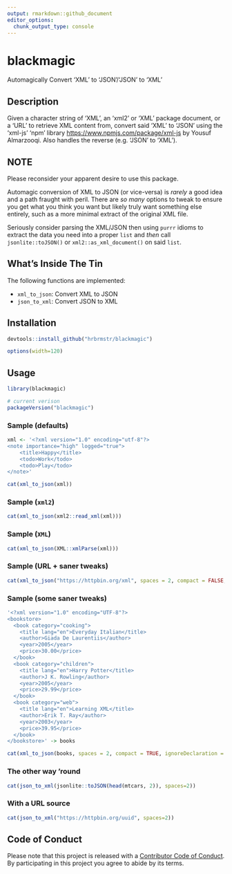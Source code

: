 ```yaml
---
output: rmarkdown::github_document
editor_options: 
  chunk_output_type: console
---
```


# blackmagic

Automagically Convert 'XML' to 'JSON'/'JSON' to 'XML'

## Description

Given a character string of 'XML', an 'xml2' or 'XML' package document, or a 'URL' to retrieve XML content from, convert said 'XML' to 'JSON' using the 'xml-js' 'npm' library <https://www.npmjs.com/package/xml-js> by Yousuf Almarzooqi. Also handles the reverse (e.g. 'JSON' to 'XML').
    
## NOTE

Please reconsider your apparent desire to use this package.

Automagic conversion of XML to JSON (or vice-versa) is _rarely_ a good idea and a path fraught with peril. There are _so many_ options to tweak to ensure you get what you think you want but likely truly want something else entirely, such as a more minimal extract of the original XML file.

Seriously consider parsing the XML/JSON then using `purrr` idioms to extract the data you need into a proper `list` and _then_ call `jsonlite::toJSON()` or `xml2::as_xml_document()` on said `list`.

## What's Inside The Tin

The following functions are implemented:

- `xml_to_json`:	Convert XML to JSON
- `json_to_xml`:	Convert JSON to XML

## Installation

```r
devtools::install_github("hrbrmstr/blackmagic")
```

```r
options(width=120)
```

## Usage

```r
library(blackmagic)

# current verison
packageVersion("blackmagic")

```

### Sample (defaults)

```r

xml <- '<?xml version="1.0" encoding="utf-8"?>
<note importance="high" logged="true">
    <title>Happy</title>
    <todo>Work</todo>
    <todo>Play</todo>
</note>'

cat(xml_to_json(xml))
```

### Sample (`xml2`)

```r
cat(xml_to_json(xml2::read_xml(xml)))
```

### Sample (`XML`)

```r
cat(xml_to_json(XML::xmlParse(xml)))
```

### Sample (URL + saner tweaks)

```r
cat(xml_to_json("https://httpbin.org/xml", spaces = 2, compact = FALSE, ignoreDeclaration = TRUE))
```

### Sample (some saner tweaks)

```r
'<?xml version="1.0" encoding="UTF-8"?>
<bookstore>
  <book category="cooking">
    <title lang="en">Everyday Italian</title>
    <author>Giada De Laurentiis</author>
    <year>2005</year>
    <price>30.00</price>
  </book>
  <book category="children">
    <title lang="en">Harry Potter</title>
    <author>J K. Rowling</author>
    <year>2005</year>
    <price>29.99</price>
  </book>
  <book category="web">
    <title lang="en">Learning XML</title>
    <author>Erik T. Ray</author>
    <year>2003</year>
    <price>39.95</price>
  </book>
</bookstore>' -> books

cat(xml_to_json(books, spaces = 2, compact = TRUE, ignoreDeclaration = TRUE))
```

### The other way 'round

```r
cat(json_to_xml(jsonlite::toJSON(head(mtcars, 2)), spaces=2))
```

### With a URL source

```r
cat(json_to_xml("https://httpbin.org/uuid", spaces=2))
```

## Code of Conduct

Please note that this project is released with a [Contributor Code of Conduct](CONDUCT.md). By participating in this project you agree to abide by its terms.
